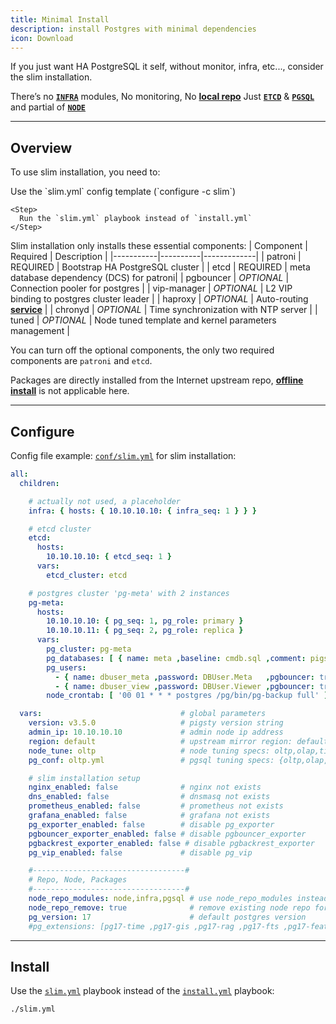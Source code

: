 ```yaml
---
title: Minimal Install
description: install Postgres with minimal dependencies
icon: Download
---
```


If you just want HA PostgreSQL it self, without monitor, infra, etc..., consider the slim installation.

There’s no [**`INFRA`**](/docs/infra/) modules, No monitoring, No [**local repo**](/docs/setup/offline/#build-local-repo) Just [**`ETCD`**](https://pigsty.io/docs/etcd/) & [**`PGSQL`**](https://pigsty.io/docs/pgsql/) and partial of [**`NODE`**](https://pigsty.io/docs/node/)


------

## Overview


To use slim installation, you need to:

<Steps>
    <Step>
      Use the `slim.yml` config template (`configure -c slim`)
    </Step>

    <Step>
      Run the `slim.yml` playbook instead of `install.yml`
    </Step>
</Steps>

Slim installation only installs these essential components:
| Component | Required | Description |
|-----------|----------|-------------|
| patroni | <span className="text-red-500 font-black">REQUIRED</span> | Bootstrap HA PostgreSQL cluster |
| etcd | <span className="text-red-500 font-black">REQUIRED</span> | meta database dependency (DCS) for patroni|
| pgbouncer | *OPTIONAL* | Connection pooler for postgres |
| vip-manager | *OPTIONAL* | L2 VIP binding to postgres cluster leader |
| haproxy | *OPTIONAL* | Auto-routing [**service**](/docs/pgsql/service/) |
| chronyd | *OPTIONAL* | Time synchronization with NTP server |
| tuned | *OPTIONAL* | Node tuned template and kernel parameters management |

You can turn off the optional components, the only two required components are `patroni` and `etcd`.

Packages are directly installed from the Internet upstream repo, [**offline install**](/docs/setup/offline) is not applicable here.


------

## Configure

Config file example: [`conf/slim.yml`](https://github.com/pgsty/pigsty/blob/main/conf/slim.yml) for slim installation:

```yaml
all:
  children:

    # actually not used, a placeholder
    infra: { hosts: { 10.10.10.10: { infra_seq: 1 } } }

    # etcd cluster
    etcd:
      hosts:
        10.10.10.10: { etcd_seq: 1 }
      vars:
        etcd_cluster: etcd

    # postgres cluster 'pg-meta' with 2 instances
    pg-meta:
      hosts:
        10.10.10.10: { pg_seq: 1, pg_role: primary }
        10.10.10.11: { pg_seq: 2, pg_role: replica }
      vars:
        pg_cluster: pg-meta
        pg_databases: [ { name: meta ,baseline: cmdb.sql ,comment: pigsty meta database ,schemas: [pigsty] ,extensions: [{name: vector}]}]
        pg_users:
          - { name: dbuser_meta ,password: DBUser.Meta   ,pgbouncer: true ,roles: [ dbrole_admin ]    ,comment: pigsty admin user }
          - { name: dbuser_view ,password: DBUser.Viewer ,pgbouncer: true ,roles: [ dbrole_readonly ] ,comment: read-only viewer for meta database }
        node_crontab: [ '00 01 * * * postgres /pg/bin/pg-backup full' ] # make a full backup every 1am

  vars:                               # global parameters
    version: v3.5.0                   # pigsty version string
    admin_ip: 10.10.10.10             # admin node ip address
    region: default                   # upstream mirror region: default,china,europe
    node_tune: oltp                   # node tuning specs: oltp,olap,tiny,crit
    pg_conf: oltp.yml                 # pgsql tuning specs: {oltp,olap,tiny,crit}.yml

    # slim installation setup
    nginx_enabled: false              # nginx not exists
    dns_enabled: false                # dnsmasq not exists
    prometheus_enabled: false         # prometheus not exists
    grafana_enabled: false            # grafana not exists
    pg_exporter_enabled: false        # disable pg_exporter
    pgbouncer_exporter_enabled: false # disable pgbouncer_exporter
    pgbackrest_exporter_enabled: false # disable pgbackrest_exporter
    pg_vip_enabled: false             # disable pg_vip

    #----------------------------------#
    # Repo, Node, Packages
    #----------------------------------#
    node_repo_modules: node,infra,pgsql # use node_repo_modules instead of repo_modules
    node_repo_remove: true              # remove existing node repo for node managed by pigsty?
    pg_version: 17                      # default postgres version
    #pg_extensions: [pg17-time ,pg17-gis ,pg17-rag ,pg17-fts ,pg17-feat ,pg17-lang ,pg17-type ,pg17-util ,pg17-func ,pg17-admin ,pg17-stat ,pg17-sec ,pg17-fdw ,pg17-sim ,pg17-etl ] #,pg17-olap]
```


------

## Install

Use the [`slim.yml`](https://github.com/pgsty/pigsty/blob/main/slim.yml) playbook instead of the [`install.yml`](https://github.com/pgsty/pigsty/blob/main/install.yml) playbook:

```bash
./slim.yml
```